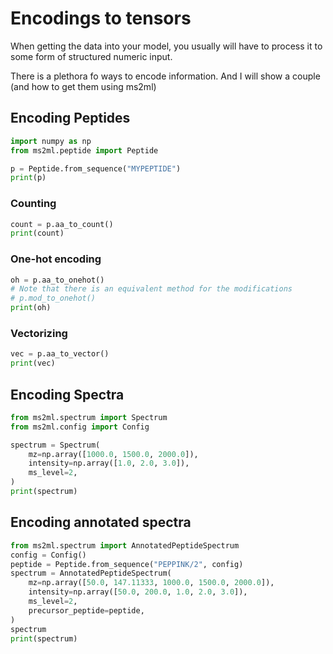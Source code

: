
# Encodings to tensors

When getting the data into your model, you usually will have to process it to some form
of structured numeric input.

There is a plethora fo ways to encode information.
And I will show a couple (and how to get them using ms2ml)

## Encoding Peptides

```python
import numpy as np
from ms2ml.peptide import Peptide

p = Peptide.from_sequence("MYPEPTIDE")
print(p)
```

### Counting

```python
count = p.aa_to_count()
print(count)
```


### One-hot encoding

```python
oh = p.aa_to_onehot()
# Note that there is an equivalent method for the modifications
# p.mod_to_onehot()
print(oh)
```

### Vectorizing

```python
vec = p.aa_to_vector()
print(vec)
```


## Encoding Spectra

```python
from ms2ml.spectrum import Spectrum
from ms2ml.config import Config

spectrum = Spectrum(
    mz=np.array([1000.0, 1500.0, 2000.0]),
    intensity=np.array([1.0, 2.0, 3.0]),
    ms_level=2,
)
print(spectrum)
```

## Encoding annotated spectra

```python
from ms2ml.spectrum import AnnotatedPeptideSpectrum
config = Config()
peptide = Peptide.from_sequence("PEPPINK/2", config)
spectrum = AnnotatedPeptideSpectrum(
    mz=np.array([50.0, 147.11333, 1000.0, 1500.0, 2000.0]),
    intensity=np.array([50.0, 200.0, 1.0, 2.0, 3.0]),
    ms_level=2,
    precursor_peptide=peptide,
)
spectrum
print(spectrum)
```
